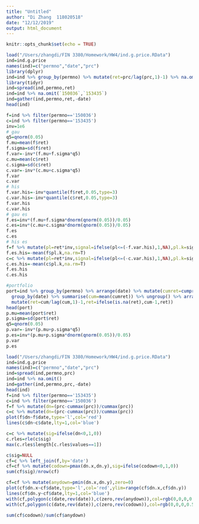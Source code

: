 ```yaml
---
title: "Untitled"
author: "Di Zhang  118020518"
date: "12/12/2019"
output: html_document
---
```


```r
knitr::opts_chunk$set(echo = TRUE)
```

```r
load("/Users/zhangdi/FIN 3380/Homework/HW4/ind.g.price.RData")
ind=ind.g.price
names(ind)=c("permno","date","prc")
library(dplyr)
ind=ind %>% group_by(permno) %>% mutate(ret=prc/lag(prc,1)-1) %>% na.omit() %>% ungroup() %>% select(permno,date,ret)
library(tidyr)
ind=spread(ind,permno,ret)
ind=ind %>% na.omit(`150036`,`153435`)
ind=gather(ind,permno,ret,-date)
head(ind)
```

```r
f=ind %>% filter(permno=='150036')
c=ind %>% filter(permno=='153435')
inv=1e6
# gau
q5=qnorm(0.05)
f.mu=mean(f$ret)
f.sigma=sd(f$ret)
f.var=-inv*(f.mu+f.sigma*q5)
c.mu=mean(c$ret)
c.sigma=sd(c$ret)
c.var=-inv*(c.mu+c.sigma*q5)
f.var
c.var
# his
f.var.his=-inv*quantile(f$ret,0.05,type=3)
c.var.his=-inv*quantile(c$ret,0.05,type=3)
f.var.his
c.var.his
# gau es
f.es=inv*(f.mu+f.sigma*dnorm(qnorm(0.05))/0.05)
c.es=inv*(c.mu+c.sigma*dnorm(qnorm(0.05))/0.05)
f.es
c.es
# his es
f=f %>% mutate(pl=ret*inv,signal=ifelse(pl<=(-f.var.his),1,NA),pl.k=signal*pl)
f.es.his=-mean(f$pl.k,na.rm=T)
c=c %>% mutate(pl=ret*inv,signal=ifelse(pl<=(-c.var.his),1,NA),pl.k=signal*pl)
c.es.his=-mean(c$pl.k,na.rm=T)
f.es.his
c.es.his
```

```r
#portfolio
port=ind %>% group_by(permno) %>% arrange(date) %>% mutate(cumret=cumprod(ret+1)) %>% ungroup() %>%
  group_by(date) %>% summarise(cum=mean(cumret)) %>% ungroup() %>% arrange(date) %>% 
  mutate(ret=cum/lag(cum,1)-1,ret=ifelse(is.na(ret),cum-1,ret))
head(port)
p.mu=mean(port$ret)
p.sigma=sd(port$ret)
q5=qnorm(0.05)
p.var=-inv*(p.mu+p.sigma*q5)
p.es=inv*(p.mu+p.sigma*dnorm(qnorm(0.05))/0.05)
p.var
p.es
```

```r
load("/Users/zhangdi/FIN 3380/Homework/HW4/ind.g.price.RData")
ind=ind.g.price
names(ind)=c("permno","date","prc")
ind=spread(ind,permno,prc)
ind=ind %>% na.omit()
ind=gather(ind,permno,prc,-date)
head(ind)
f=ind %>% filter(permno=='153435')
c=ind %>% filter(permno=='150036')
f=f %>% mutate(dn=(prc-cummax(prc))/cummax(prc))
c=c %>% mutate(dn=(prc-cummax(prc))/cummax(prc))
plot(f$dn~f$date,type='l',col='red')
lines(c$dn~c$date,lty=1,col='blue')
```

```r
c=c %>% mutate(sig=ifelse(dn<0,1,0))
c.rles=rle(c$sig)
max(c.rles$length[c.rles$values==1])
```

```r
c$sig=NULL
cf=c %>% left_join(f,by='date')
cf=cf %>% mutate(codown=pmax(dn.x,dn.y),sig=ifelse(codown<0,1,0))
sum(cf$sig)/nrow(cf)

cf=cf %>% mutate(anydown=pmin(dn.x,dn.y),zero=0)
plot(cf$dn.x~cf$date,type='l',col='red',ylim=range(cf$dn.x,cf$dn.y))
lines(cf$dn.y~cf$date,lty=1,col='blue')
with(cf,polygon(c(date,rev(date)),c(zero,rev(anydown)),col=rgb(0,0,0,0.1)))
with(cf,polygon(c(date,rev(date)),c(zero,rev(codown)),col=rgb(0,0,0,0.5)))
```

```r
sum(cf$codown)/sum(cf$anydown)
```

